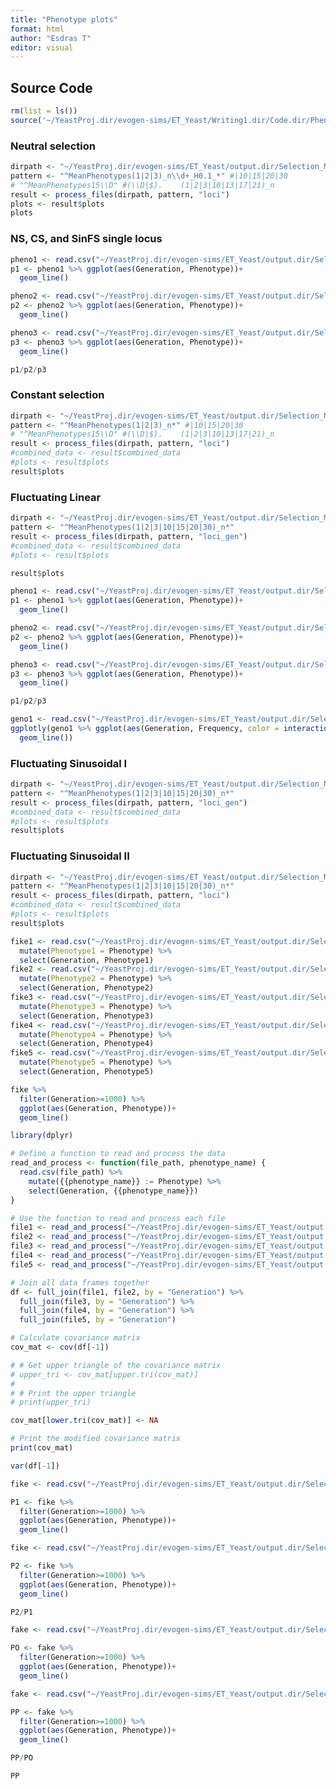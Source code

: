 ```yaml
---
title: "Phenotype plots"
format: html
author: "Esdras T"
editor: visual
---
```


## Source Code

```r
rm(list = ls())
source('~/YeastProj.dir/evogen-sims/ET_Yeast/Writing1.dir/Code.dir/PhenotypePlotCode.R')
```

### Neutral selection

```r
dirpath <- "~/YeastProj.dir/evogen-sims/ET_Yeast/output.dir/Selection_Models/WF.dir/NS.dir/"
pattern <- "^MeanPhenotypes(1|2|3)_n\\d+_H0.1_*" #|10|15|20|30
# "^MeanPhenotypes15\\D" #(\\D|$).    (1|2|3|10|13|17|21)_n
result <- process_files(dirpath, pattern, "loci")
plots <- result$plots
plots

```

### NS, CS, and SinFS single locus

```r
pheno1 <- read.csv("~/YeastProj.dir/evogen-sims/ET_Yeast/output.dir/Selection_Models/WF.dir/NS.dir/MeanPhenotypes1_n1_H0.8.csv")
p1 <- pheno1 %>% ggplot(aes(Generation, Phenotype))+
  geom_line()

pheno2 <- read.csv("~/YeastProj.dir/evogen-sims/ET_Yeast/output.dir/Selection_Models/WF.dir/CS.dir/MeanPhenotypes1_n1_H0.8SD2.csv")
p2 <- pheno2 %>% ggplot(aes(Generation, Phenotype))+
  geom_line()

pheno3 <- read.csv("~/YeastProj.dir/evogen-sims/ET_Yeast/output.dir/Selection_Models/WF.dir/SinFSGen.dir/MeanPhenotypes1_n1_H0.8SD2.csv")
p3 <- pheno3 %>% ggplot(aes(Generation, Phenotype))+
  geom_line()

p1/p2/p3
```

### Constant selection

```r
dirpath <- "~/YeastProj.dir/evogen-sims/ET_Yeast/output.dir/Selection_Models/WF.dir/CS.dir/"
pattern <- "^MeanPhenotypes(1|2|3)_n*" #|10|15|20|30
# "^MeanPhenotypes15\\D" #(\\D|$).    (1|2|3|10|13|17|21)_n
result <- process_files(dirpath, pattern, "loci")
#combined_data <- result$combined_data
#plots <- result$plots
result$plots

```

### Fluctuating Linear

```r
dirpath <- "~/YeastProj.dir/evogen-sims/ET_Yeast/output.dir/Selection_Models/WF.dir/LinFS.dir/"
pattern <- "^MeanPhenotypes(1|2|3|10|15|20|30)_n*"
result <- process_files(dirpath, pattern, "loci_gen")
#combined_data <- result$combined_data
#plots <- result$plots

result$plots

```

```r
pheno1 <- read.csv("~/YeastProj.dir/evogen-sims/ET_Yeast/output.dir/Selection_Models/WF.dir/LinFS.dir/MeanPhenotypes10_n1_H0.1SD1Gen10.csv")
p1 <- pheno1 %>% ggplot(aes(Generation, Phenotype))+
  geom_line()

pheno2 <- read.csv("~/YeastProj.dir/evogen-sims/ET_Yeast/output.dir/Selection_Models/WF.dir/LinFS.dir/MeanPhenotypes10_n1_H0.5SD1Gen10.csv")
p2 <- pheno2 %>% ggplot(aes(Generation, Phenotype))+
  geom_line()

pheno3 <- read.csv("~/YeastProj.dir/evogen-sims/ET_Yeast/output.dir/Selection_Models/WF.dir/LinFS.dir/MeanPhenotypes10_n1_H0.8SD1Gen10.csv")
p3 <- pheno3 %>% ggplot(aes(Generation, Phenotype))+
  geom_line()

p1/p2/p3
```

```r
geno1 <- read.csv("~/YeastProj.dir/evogen-sims/ET_Yeast/output.dir/Selection_Models/WF.dir/LinFS.dir/genome10_n10_H0.1SD4Gen10.csv")
ggplotly(geno1 %>% ggplot(aes(Generation, Frequency, color = interaction(Position,Effect), group = interaction(Position,Effect), linetypes = interaction(Position,Effect)))+
  geom_line())
```

### Fluctuating Sinusoidal I

```r
dirpath <- "~/YeastProj.dir/evogen-sims/ET_Yeast/output.dir/Selection_Models/WF.dir/SinFS.dir/"
pattern <- "^MeanPhenotypes(1|2|3|10|15|20|30)_n*"
result <- process_files(dirpath, pattern, "loci_gen")
#combined_data <- result$combined_data
#plots <- result$plots
result$plots


```

### Fluctuating Sinusoidal II

```r
dirpath <- "~/YeastProj.dir/evogen-sims/ET_Yeast/output.dir/Selection_Models/WF.dir/SinFSGen.dir/" 
pattern <- "^MeanPhenotypes(1|2|3|10|15|20|30)_n*" 
result <- process_files(dirpath, pattern, "loci") 
#combined_data <- result$combined_data 
#plots <- result$plots 
result$plots

```

```r
fike1 <- read.csv("~/YeastProj.dir/evogen-sims/ET_Yeast/output.dir/Selection_Models/WF.dir/LinFS.dir/MeanPhenotypes1_n1_H0.1SD1Gen10.csv") %>% 
  mutate(Phenotype1 = Phenotype) %>% 
  select(Generation, Phenotype1)
fike2 <- read.csv("~/YeastProj.dir/evogen-sims/ET_Yeast/output.dir/Selection_Models/WF.dir/LinFS.dir/MeanPhenotypes1_n10_H0.1SD1Gen10.csv") %>% 
  mutate(Phenotype2 = Phenotype) %>% 
  select(Generation, Phenotype2)
fike3 <- read.csv("~/YeastProj.dir/evogen-sims/ET_Yeast/output.dir/Selection_Models/WF.dir/LinFS.dir/MeanPhenotypes1_n70_H0.1SD1Gen10.csv") %>% 
  mutate(Phenotype3 = Phenotype) %>% 
  select(Generation, Phenotype3)
fike4 <- read.csv("~/YeastProj.dir/evogen-sims/ET_Yeast/output.dir/Selection_Models/WF.dir/LinFS.dir/MeanPhenotypes1_n100_H0.1SD1Gen10.csv") %>% 
  mutate(Phenotype4 = Phenotype) %>% 
  select(Generation, Phenotype4)
fike5 <- read.csv("~/YeastProj.dir/evogen-sims/ET_Yeast/output.dir/Selection_Models/WF.dir/LinFS.dir/MeanPhenotypes1_n300_H0.1SD1Gen10.csv") %>% 
  mutate(Phenotype5 = Phenotype) %>% 
  select(Generation, Phenotype5)

fike %>% 
  filter(Generation>=1000) %>% 
  ggplot(aes(Generation, Phenotype))+
  geom_line()
```

```r
library(dplyr)

# Define a function to read and process the data
read_and_process <- function(file_path, phenotype_name) {
  read.csv(file_path) %>%
    mutate({{phenotype_name}} := Phenotype) %>%
    select(Generation, {{phenotype_name}})
}

# Use the function to read and process each file
file1 <- read_and_process("~/YeastProj.dir/evogen-sims/ET_Yeast/output.dir/Selection_Models/WF.dir/LinFS.dir/MeanPhenotypes1_n1_H0.1SD1Gen10.csv", "Phenotype1")
file2 <- read_and_process("~/YeastProj.dir/evogen-sims/ET_Yeast/output.dir/Selection_Models/WF.dir/LinFS.dir/MeanPhenotypes1_n10_H0.1SD1Gen10.csv", "Phenotype2")
file3 <- read_and_process("~/YeastProj.dir/evogen-sims/ET_Yeast/output.dir/Selection_Models/WF.dir/LinFS.dir/MeanPhenotypes1_n70_H0.1SD1Gen10.csv", "Phenotype3")
file4 <- read_and_process("~/YeastProj.dir/evogen-sims/ET_Yeast/output.dir/Selection_Models/WF.dir/LinFS.dir/MeanPhenotypes1_n100_H0.1SD1Gen10.csv", "Phenotype4")
file5 <- read_and_process("~/YeastProj.dir/evogen-sims/ET_Yeast/output.dir/Selection_Models/WF.dir/LinFS.dir/MeanPhenotypes1_n300_H0.1SD1Gen10.csv", "Phenotype5")

# Join all data frames together
df <- full_join(file1, file2, by = "Generation") %>%
  full_join(file3, by = "Generation") %>%
  full_join(file4, by = "Generation") %>%
  full_join(file5, by = "Generation")

```

```r
# Calculate covariance matrix
cov_mat <- cov(df[-1])

# # Get upper triangle of the covariance matrix
# upper_tri <- cov_mat[upper.tri(cov_mat)]
# 
# # Print the upper triangle
# print(upper_tri)

cov_mat[lower.tri(cov_mat)] <- NA

# Print the modified covariance matrix
print(cov_mat)

```

```r
var(df[-1])
```

```r
fike <- read.csv("~/YeastProj.dir/evogen-sims/ET_Yeast/output.dir/Selection_Models/WF.dir/SinFSGen.dir/MeanPhenotypes1_n300_H0.1SD1.csv")

P1 <- fike %>% 
  filter(Generation>=1000) %>% 
  ggplot(aes(Generation, Phenotype))+
  geom_line()
```

```r
fike <- read.csv("~/YeastProj.dir/evogen-sims/ET_Yeast/output.dir/Selection_Models/WF.dir/CS.dir/MeanPhenotypes1_n300_H0.1SD1.csv")

P2 <- fike %>% 
  filter(Generation>=1000) %>% 
  ggplot(aes(Generation, Phenotype))+
  geom_line()
```

```r
P2/P1
```

```r
fake <- read.csv("~/YeastProj.dir/evogen-sims/ET_Yeast/output.dir/Selection_Models/WF.dir/SinFSGen.dir/MeanPhenotypes1_n10_H0.1SD4.csv")

PO <- fake %>% 
  filter(Generation>=1000) %>% 
  ggplot(aes(Generation, Phenotype))+
  geom_line()
```

```r
fake <- read.csv("~/YeastProj.dir/evogen-sims/ET_Yeast/output.dir/Selection_Models/WF.dir/CS.dir/MeanPhenotypes1_n10_H0.1SD4.csv")

PP <- fake %>% 
  filter(Generation>=1000) %>% 
  ggplot(aes(Generation, Phenotype))+
  geom_line()
```

```r
PP/PO
```

```r
PP
```
